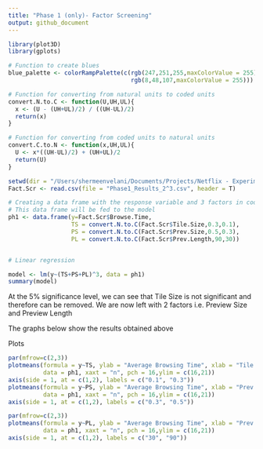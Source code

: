 ```yaml
---
title: "Phase 1 (only)- Factor Screening"
output: github_document
---
```



```r
library(plot3D)
library(gplots)

# Function to create blues
blue_palette <- colorRampPalette(c(rgb(247,251,255,maxColorValue = 255), 
                                   rgb(8,48,107,maxColorValue = 255)))

# Function for converting from natural units to coded units
convert.N.to.C <- function(U,UH,UL){
  x <- (U - (UH+UL)/2) / ((UH-UL)/2)
  return(x)
}

# Function for converting from coded units to natural units
convert.C.to.N <- function(x,UH,UL){
  U <- x*((UH-UL)/2) + (UH+UL)/2
  return(U)
}
```

```r
setwd(dir = "/Users/shermeenvelani/Documents/Projects/Netflix - Experimental Design/")
Fact.Scr <- read.csv(file = "Phase1_Results_2^3.csv", header = T)

# Creating a data frame with the response variable and 3 factors in coded units.
# This data frame will be fed to the model
ph1 <- data.frame(y=Fact.Scr$Browse.Time,
                  TS = convert.N.to.C(Fact.Scr$Tile.Size,0.3,0.1),
                  PS = convert.N.to.C(Fact.Scr$Prev.Size,0.5,0.3),
                  PL = convert.N.to.C(Fact.Scr$Prev.Length,90,30))


# Linear regression

model <- lm(y~(TS+PS+PL)^3, data = ph1)
summary(model)
```

At the 5% significance level, we can see that Tile Size is not significant and
therefore can be removed. We are now left with 2 factors i.e. Preview Size
and Preview Length

The graphs below show the results obtained above


Plots

```r
par(mfrow=c(2,3))
plotmeans(formula = y~TS, ylab = "Average Browsing Time", xlab = "Tile.Size", 
          data = ph1, xaxt = "n", pch = 16,ylim = c(16,21))
axis(side = 1, at = c(1,2), labels = c("0.1", "0.3"))
plotmeans(formula = y~PS, ylab = "Average Browsing Time", xlab = "Prev.Size", 
          data = ph1, xaxt = "n", pch = 16,ylim = c(16,21))
axis(side = 1, at = c(1,2), labels = c("0.3", "0.5"))
```
```r
par(mfrow=c(2,3))
plotmeans(formula = y~PL, ylab = "Average Browsing Time", xlab = "Prev.Length", 
          data = ph1, xaxt = "n", pch = 16,ylim = c(16,21))
axis(side = 1, at = c(1,2), labels = c("30", "90"))
```

